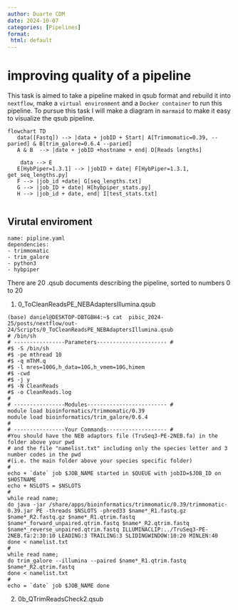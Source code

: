 ```yaml
---
author: Duarte CDM
date: 2024-10-07
categories: [Pipelines] 
format:
 html: default
---
```


# improving quality of a pipeline

This task is aimed to take a pipeline maked in qsub format and rebuild it into `nextflow`, make a `virtual environment` and a `Docker container` to run this pipeline. To pursue this task I will make a diagram in `marmaid` to make it easy to visualize the qsub pipeline.

````mermaid
flowchart TD
   data([Fastq]) --> |data + jobID + Start| A[Trimmomatic=0.39, --paried] & B[trim_galore=0.6.4 --paried] 
   A & B  --> |date + jobID +hostname + end| D[Reads lengths]

    data --> E
   E[HybPiper=1.3.1] --> |jobID + date| F[HybPiper=1.3.1, get_seq_lengths.py] 
   F --> |job_id +date| G[seq_lengths.txt]
   G --> |job_ID + date| H[hybpiper_stats.py] 
   H --> |job_id + date, end| I[test_stats.txt]
   
````

## Virutal enviroment

````
name: pipline.yaml
dependencies:
- trimmomatic
- trim_galore
- python3
- hybpiper

````
There are 20 .qsub documents describing the pipeline, sorted to numbers 0 to 20

1. 0_ToCleanReadsPE_NEBAdaptersIllumina.qsub

````
(base) daniel@DESKTOP-DBTGBH4:~$ cat  pibic_2024-25/posts/nextflow/out-24/Scripts/0_ToCleanReadsPE_NEBAdaptersIllumina.qsub
# /bin/sh
# ----------------Parameters---------------------- #
#$ -S /bin/sh
#$ -pe mthread 10
#$ -q mThM.q
#$ -l mres=100G,h_data=10G,h_vmem=10G,himem
#$ -cwd
#$ -j y
#$ -N CleanReads
#$ -o CleanReads.log
#
# ----------------Modules------------------------- #
module load bioinformatics/trimmomatic/0.39
module load bioinformatics/trim_galore/0.6.4
#
# ----------------Your Commands------------------- #
#You should have the NEB adaptors file (TruSeq3-PE-2NEB.fa) in the folder above your pwd
# and the file "namelist.txt" including only the species letter and 3 number codes in the pwd
#(i.e. the main folder above your species specific folder)
#
echo + `date` job $JOB_NAME started in $QUEUE with jobID=$JOB_ID on $HOSTNAME
echo + NSLOTS = $NSLOTS
#
while read name; 
do java -jar /share/apps/bioinformatics/trimmomatic/0.39/trimmomatic-0.39.jar PE -threads $NSLOTS -phred33 $name*_R1.fastq.gz $name*_R2.fastq.gz $name*_R1.qtrim.fastq $name*_forward_unpaired.qtrim.fastq $name*_R2.qtrim.fastq $name*_reverse_unpaired.qtrim.fastq ILLUMINACLIP:../TruSeq3-PE-2NEB.fa:2:30:10 LEADING:3 TRAILING:3 SLIDINGWINDOW:10:20 MINLEN:40
done < namelist.txt
#
while read name;
do trim_galore --illumina --paired $name*_R1.qtrim.fastq $name*_R2.qtrim.fastq
done < namelist.txt
#
echo = `date` job $JOB_NAME done

````

2. 0b_QTrimReadsCheck2.qsub


